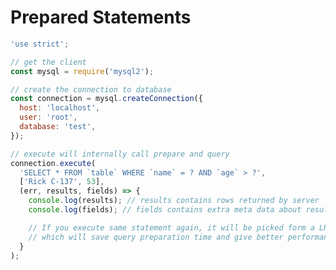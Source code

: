 
# Prepared Statements

<Tabs>
  <TabItem value='index.js' default>

```js
'use strict';

// get the client
const mysql = require('mysql2');

// create the connection to database
const connection = mysql.createConnection({
  host: 'localhost',
  user: 'root',
  database: 'test',
});

// execute will internally call prepare and query
connection.execute(
  'SELECT * FROM `table` WHERE `name` = ? AND `age` > ?',
  ['Rick C-137', 53],
  (err, results, fields) => {
    console.log(results); // results contains rows returned by server
    console.log(fields); // fields contains extra meta data about results, if available

    // If you execute same statement again, it will be picked form a LRU cache
    // which will save query preparation time and give better performance
  }
);
```

  </TabItem>
</Tabs>
